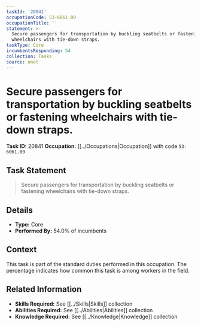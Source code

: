 ```yaml
---
taskId: '20841'
occupationCode: 53-6061.00
occupationTitle: ''
statement: >-
  Secure passengers for transportation by buckling seatbelts or fastening
  wheelchairs with tie-down straps.
taskType: Core
incumbentsResponding: 54
collection: Tasks
source: onet
---
```

# Secure passengers for transportation by buckling seatbelts or fastening wheelchairs with tie-down straps.

**Task ID:** 20841
**Occupation:** [[../Occupations|Occupation]] with code `53-6061.00`

## Task Statement

> Secure passengers for transportation by buckling seatbelts or fastening wheelchairs with tie-down straps.

## Details

- **Type:** Core
- **Performed By:** 54.0% of incumbents

## Context

This task is part of the standard duties performed in this occupation. The percentage indicates how common this task is among workers in the field.

## Related Information

- **Skills Required:** See [[../Skills|Skills]] collection
- **Abilities Required:** See [[../Abilities|Abilities]] collection
- **Knowledge Required:** See [[../Knowledge|Knowledge]] collection
